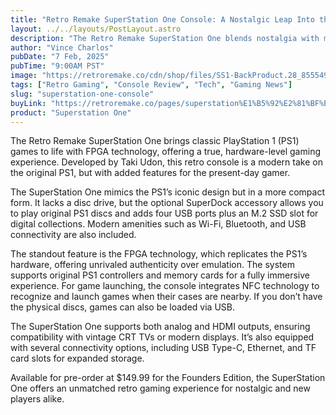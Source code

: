 ```yaml
---
title: "Retro Remake SuperStation One Console: A Nostalgic Leap Into the Future"
layout: ../../layouts/PostLayout.astro
description: "The Retro Remake SuperStation One blends nostalgia with modern tech to deliver a retro gaming experience that's both familiar and innovative."
author: "Vince Charlos"
pubDate: "7 Feb, 2025"
pubTime: "9:00AM PST"
image: "https://retroremake.co/cdn/shop/files/SS1-BackProduct.28_855549e2-476c-4348-99cb-40ded8a8e78e.png?v=1737850609&width=823"
tags: ["Retro Gaming", "Console Review", "Tech", "Gaming News"]
slug: "superstation-one-console"
buyLink: "https://retroremake.co/pages/superstation%E1%B5%92%E2%81%BF%E1%B5%89"
product: "Superstation One"
---
```


The Retro Remake SuperStation One brings classic PlayStation 1 (PS1) games to life with FPGA technology, offering a true, hardware-level gaming experience. Developed by Taki Udon, this retro console is a modern take on the original PS1, but with added features for the present-day gamer.

The SuperStation One mimics the PS1’s iconic design but in a more compact form. It lacks a disc drive, but the optional SuperDock accessory allows you to play original PS1 discs and adds four USB ports plus an M.2 SSD slot for digital collections. Modern amenities such as Wi-Fi, Bluetooth, and USB connectivity are also included.

The standout feature is the FPGA technology, which replicates the PS1’s hardware, offering unrivaled authenticity over emulation. The system supports original PS1 controllers and memory cards for a fully immersive experience. For game launching, the console integrates NFC technology to recognize and launch games when their cases are nearby. If you don’t have the physical discs, games can also be loaded via USB.

The SuperStation One supports both analog and HDMI outputs, ensuring compatibility with vintage CRT TVs or modern displays. It’s also equipped with several connectivity options, including USB Type-C, Ethernet, and TF card slots for expanded storage.

Available for pre-order at $149.99 for the Founders Edition, the SuperStation One offers an unmatched retro gaming experience for nostalgic and new players alike.
